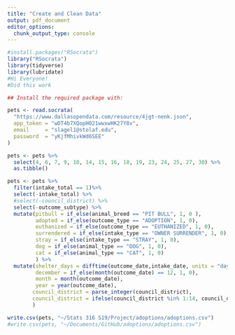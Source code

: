 ```yaml
---
title: "Create and Clean Data"
output: pdf_document
editor_options: 
  chunk_output_type: console
---
```


```r
#install.packages("RSocrata")
library("RSocrata")
library(tidyverse)
library(lubridate)
#Hi Everyone!
#Did this work
```

```r
## Install the required package with:

pets <- read.socrata(
  "https://www.dallasopendata.com/resource/4jgt-nenk.json",
  app_token = "wDT4b7XQopH021wwxwHK27Y8v",
  email     = "slagel1@stolaf.edu",
  password  = "yKjfMhivkWd6SEE"
)
```


```r
pets <- pets %>%
  select(4, 6, 7, 9, 10, 14, 15, 16, 18, 19, 23, 24, 25, 27, 30) %>%
  as.tibble()

pets <- pets %>%
  filter(intake_total == 1)%>%
  select(-intake_total) %>%
  #select(-council_district) %>%
  select(-outcome_subtype) %>%
  mutate(pitbull = if_else(animal_breed == "PIT BULL", 1, 0 ), 
         adopted = if_else(outcome_type == "ADOPTION", 1, 0),
         euthanized = if_else(outcome_type == "EUTHANIZED", 1, 0),
         surrendered = if_else(intake_type == "OWNER SURRENDER", 1, 0), 
         stray = if_else(intake_type == "STRAY", 1, 0),
         dog = if_else(animal_type == "DOG", 1, 0),
         cat = if_else(animal_type == "CAT", 1, 0)
         ) %>%
  mutate(shelter_days = difftime(outcome_date,intake_date, units = "days"), 
         december = if_else(month(outcome_date) == 12, 1, 0), 
         month = month(outcome_date),
         year = year(outcome_date), 
        council_district = parse_integer(council_district),
        council_district = ifelse(council_district %in% 1:14, council_district, NA )
        ) 

```

```r
write.csv(pets, "~/Stats 316 S19/Project/adoptions/adoptions.csv")
#write.csv(pets, "~/Documents/GitHub/adoptions/adoptions.csv")
```